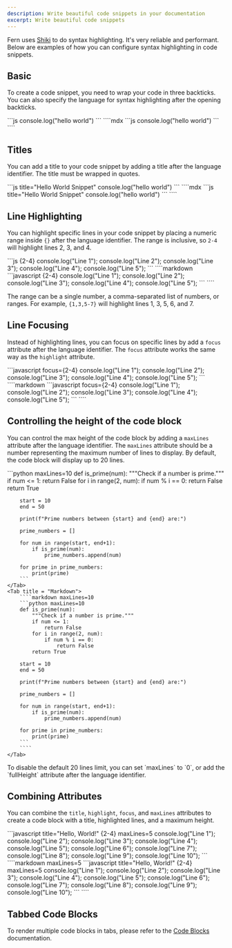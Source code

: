 ```yaml
---
description: Write beautiful code snippets in your documentation
excerpt: Write beautiful code snippets
---
```


Fern uses [Shiki](https://shiki.matsu.io/) to do syntax highlighting. 
It's very reliable and performant. Below are examples of how you can configure syntax
highlighting in code snippets.

## Basic

To create a code snippet, you need to wrap your code in three backticks. 
You can also specify the language for syntax highlighting after the opening backticks.

<Tabs>
    <Tab title="Example">
        ```js
        console.log("hello world")
        ```
    </Tab>
    <Tab title = "Markdown">
        ````mdx
        ```js
        console.log("hello world")
        ```
        ````
    </Tab>
</Tabs>

## Titles

You can add a title to your code snippet by adding a title after the language identifier. 
The title must be wrapped in quotes.

<Tabs>
    <Tab title="Example">
        ```js title="Hello World Snippet"
        console.log("hello world")
        ```
    </Tab>
    <Tab title = "Markdown">
        ````mdx
        ```js title="Hello World Snippet"
        console.log("hello world")
        ```
        ````
    </Tab>
</Tabs>

## Line Highlighting

You can highlight specific lines in your code snippet by 
placing a numeric range inside `{}` after the language identifier. 
The range is inclusive, so `2-4` will highlight lines 2, 3, and 4.

<Tabs>
    <Tab title="Example">
        ```js {2-4}
        console.log("Line 1");
        console.log("Line 2");
        console.log("Line 3");
        console.log("Line 4");
        console.log("Line 5");
        ```
    </Tab>
    <Tab title = "Markdown">
        ````markdown
        ```javascript {2-4}
        console.log("Line 1");
        console.log("Line 2");
        console.log("Line 3");
        console.log("Line 4");
        console.log("Line 5");
        ```
        ````
    </Tab>
</Tabs>

The range can be a single number, a comma-separated list of numbers, or ranges.
For example, `{1,3,5-7}` will highlight lines 1, 3, 5, 6, and 7.

## Line Focusing

Instead of highlighting lines, you can focus on specific lines by add a 
`focus` attribute after the language identifier. The `focus` attribute works 
the same way as the `highlight` attribute.

<Tabs>
    <Tab title="Example">
        ```javascript focus={2-4}
        console.log("Line 1");
        console.log("Line 2");
        console.log("Line 3");
        console.log("Line 4");
        console.log("Line 5");
        ```
    </Tab>
    <Tab title = "Markdown">
        ````markdown
        ```javascript focus={2-4}
        console.log("Line 1");
        console.log("Line 2");
        console.log("Line 3");
        console.log("Line 4");
        console.log("Line 5");
        ```
        ````
    </Tab>
</Tabs>

## Controlling the height of the code block

You can control the max height of the code block by adding 
a `maxLines` attribute after the language identifier. The 
`maxLines` attribute should be a number representing the maximum 
number of lines to display. By default, the code block will display up to 20 lines.

<Tabs>
    <Tab title="Example">
        ```python maxLines=10
        def is_prime(num):
            """Check if a number is prime."""
            if num <= 1:
                return False
            for i in range(2, num):
                if num % i == 0:
                    return False
            return True

        start = 10
        end = 50

        print(f"Prime numbers between {start} and {end} are:")

        prime_numbers = []

        for num in range(start, end+1):
            if is_prime(num):
                prime_numbers.append(num)

        for prime in prime_numbers:
            print(prime)
        ```
    </Tab>
    <Tab title = "Markdown">
        ````markdown maxLines=10
        ```python maxLines=10
        def is_prime(num):
            """Check if a number is prime."""
            if num <= 1:
                return False
            for i in range(2, num):
                if num % i == 0:
                    return False
            return True

        start = 10
        end = 50

        print(f"Prime numbers between {start} and {end} are:")

        prime_numbers = []

        for num in range(start, end+1):
            if is_prime(num):
                prime_numbers.append(num)

        for prime in prime_numbers:
            print(prime)
        ```
        ````
    </Tab>
</Tabs>

<Note>
  To disable the default 20 lines limit, you can set `maxLines` to `0`, or add the `fullHeight` attribute after the
  language identifier.
</Note>

## Combining Attributes

You can combine the `title`, `highlight`, `focus`, and `maxLines` 
attributes to create a code block with a title, highlighted lines, 
and a maximum height.

<Tabs>
    <Tab title="Example">
        ```javascript title="Hello, World!" {2-4} maxLines=5
        console.log("Line 1");
        console.log("Line 2");
        console.log("Line 3");
        console.log("Line 4");
        console.log("Line 5");
        console.log("Line 6");
        console.log("Line 7");
        console.log("Line 8");
        console.log("Line 9");
        console.log("Line 10");
        ```
    </Tab>
    <Tab title = "Markdown">
        ````markdown maxLines=5
        ```javascript title="Hello, World!" {2-4} maxLines=5
        console.log("Line 1");
        console.log("Line 2");
        console.log("Line 3");
        console.log("Line 4");
        console.log("Line 5");
        console.log("Line 6");
        console.log("Line 7");
        console.log("Line 8");
        console.log("Line 9");
        console.log("Line 10");
        ```
        ````
    </Tab>
</Tabs>

## Tabbed Code Blocks

To render multiple code blocks in tabs, 
please refer to the [Code Blocks](/learn/fern-docs/components/code-blocks) 
documentation.

